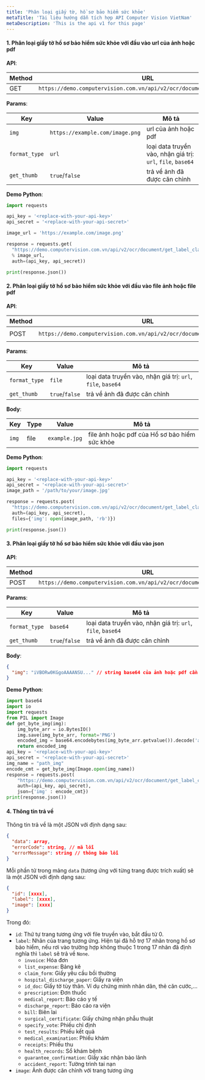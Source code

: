 ```yaml
---
title: 'Phân loại giấy tờ, hồ sơ bảo hiểm sức khỏe'
metaTitle: 'Tài liệu hướng dẫn tích hợp API Computer Vision VietNam'
metaDescription: 'This is the api v1 for this page'
---
```


#### 1. Phân loại giấy tờ hồ sơ bảo hiểm sức khỏe với đầu vào url của ảnh hoặc pdf

**API**:

| Method | URL                                                                      |
| ------ | ------------------------------------------------------------------------ |
| GET    | `https://demo.computervision.com.vn/api/v2/ocr/document/get_label_claim` |

**Params**:

| Key           | Value                           | Mô tả                                                       |
| ------------- | ------------------------------- | ----------------------------------------------------------- |
| `img`         | `https://example.com/image.png` | url của ảnh hoặc pdf                                        |
| `format_type` | `url`                           | loại data truyền vào, nhận giá trị: `url`, `file`, `base64` |
| `get_thumb`   | `true`/`false`                  | trả về ảnh đã được căn chỉnh                                |

**Demo Python**:

```python
import requests

api_key = '<replace-with-your-api-key>'
api_secret = '<replace-with-your-api-secret>'

image_url = 'https://example.com/image.png'

response = requests.get(
  "https://demo.computervision.com.vn/api/v2/ocr/document/get_label_claim?img=%s&format_type=url&get_thumb=false"
  % image_url,
  auth=(api_key, api_secret))

print(response.json())

```

#### 2. Phân loại giấy tờ hồ sơ bảo hiểm sức khỏe với đầu vào file ảnh hoặc file pdf

**API**:

| Method | URL                                                                      | content-type          |
| ------ | ------------------------------------------------------------------------ | --------------------- |
| POST   | `https://demo.computervision.com.vn/api/v2/ocr/document/get_label_claim` | `multipart/form-data` |

**Params**:

| Key           | Value          | Mô tả                                                       |
| ------------- | -------------- | ----------------------------------------------------------- |
| `format_type` | `file`         | loại data truyền vào, nhận giá trị: `url`, `file`, `base64` |
| `get_thumb`   | `true`/`false` | trả về ảnh đã được căn chỉnh                                |

**Body**:

| Key   | Type | Value         | Mô tả                                         |
| ----- | ---- | ------------- | --------------------------------------------- |
| `img` | file | `example.jpg` | file ảnh hoặc pdf của Hồ sơ bảo hiểm sức khỏe |

**Demo Python**:

```python
import requests

api_key = '<replace-with-your-api-key>'
api_secret = '<replace-with-your-api-secret>'
image_path = '/path/to/your/image.jpg'

response = requests.post(
  "https://demo.computervision.com.vn/api/v2/ocr/document/get_label_claim?format_type=file&get_thumb=false",
  auth=(api_key, api_secret),
  files={'img': open(image_path, 'rb')})

print(response.json())

```

#### 3. Phân loại giấy tờ hồ sơ bảo hiểm sức khỏe với đầu vào json

**API**:

| Method | URL                                                                      | content-type       |
| ------ | ------------------------------------------------------------------------ | ------------------ |
| POST   | `https://demo.computervision.com.vn/api/v2/ocr/document/get_label_claim` | `application/json` |

**Params**:

| Key           | Value          | Mô tả                                                       |
| ------------- | -------------- | ----------------------------------------------------------- |
| `format_type` | `base64`       | loại data truyền vào, nhận giá trị: `url`, `file`, `base64` |
| `get_thumb`   | `true`/`false` | trả về ảnh đã được căn chỉnh                                |

**Body**:

```json
{
  "img": "iVBORw0KGgoAAAANSU..." // string base64 của ảnh hoặc pdf cần trích xuất
}
```

**Demo Python**:

```python
import base64
import io
import requests
from PIL import Image
def get_byte_img(img):
    img_byte_arr = io.BytesIO()
    img.save(img_byte_arr, format='PNG')
    encoded_img = base64.encodebytes(img_byte_arr.getvalue()).decode('ascii')
    return encoded_img
api_key = '<replace-with-your-api-key>'
api_secret = '<replace-with-your-api-secret>'
img_name = "path_img"
encode_cmt = get_byte_img(Image.open(img_name))
response = requests.post(
    "https://demo.computervision.com.vn/api/v2/ocr/document/get_label_claim?format_type=base64&get_thumb=false",
    auth=(api_key, api_secret),
    json={'img' : encode_cmt})
print(response.json())
```

#### 4. Thông tin trả về

Thông tin trả về là một JSON với định dạng sau:

```json
{
  "data": array,
  "errorCode": string, // mã lỗi
  "errorMessage": string // thông báo lỗi
}
```

Mỗi phần tử trong mảng `data` (tương ứng với từng trang được trích xuất) sẽ là một JSON với định dạng sau:

```json
{
  "id": [xxxx],
  "label": [xxxx],
  "image": [xxxx]
}
```

Trong đó:

- `id`: Thứ tự trang tương ứng với file truyền vào, bắt đầu từ 0.
- `label`: Nhãn của trang tương ứng. Hiện tại đã hỗ trợ 17 nhãn trong hồ sơ bảo hiểm, nếu rơi vào trường hợp không thuộc 1 trong 17 nhãn đã định nghĩa thì `label` sẽ trả về `None`.
  - `invoice`: Hóa đơn
  - `list_expense`: Bảng kê
  - `claim_form`: Giấy yêu cầu bồi thường
  - `hospital_discharge_paper`: Giấy ra viện
  - `id_doc`: Giấy tờ tùy thân. Ví dụ chứng minh nhân dân, thẻ căn cước,...
  - `prescription`: Đơn thuốc
  - `medical_report`: Báo cáo y tế
  - `discharge_report`: Báo cáo ra viện
  - `bill`: Biên lai
  - `surgical_certificate`: Giấy chứng nhận phẫu thuật
  - `specify_vote`: Phiếu chỉ định
  - `test_results`: Phiếu kết quả
  - `medical_examination`: Phiếu khám
  - `receipts`: Phiếu thu
  - `health_records`: Sổ khám bệnh
  - `guarantee_confirmation`: Giấy xác nhận bảo lãnh
  - `accident_report`: Tường trình tai nạn
- `image`: Ảnh được căn chỉnh với trang tương ứng
